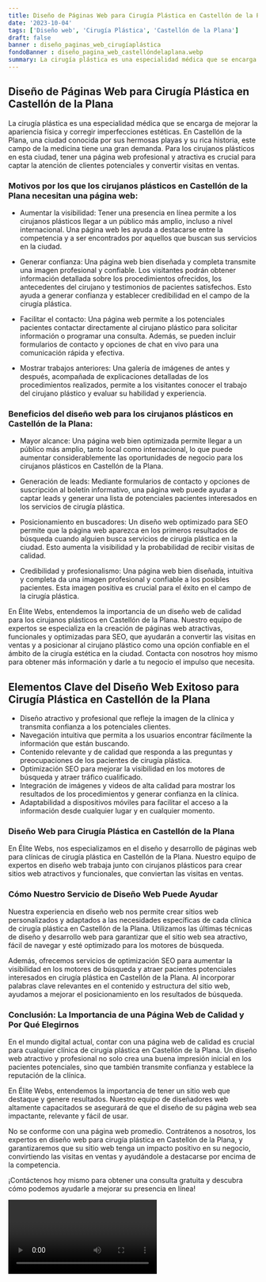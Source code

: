 ```yaml
---
title: Diseño de Páginas Web para Cirugía Plástica en Castellón de la Plana
date: '2023-10-04'
tags: ['Diseño web', 'Cirugía Plástica', 'Castellón de la Plana']
draft: false
banner : diseño_paginas_web_cirugíaplástica
fondoBanner : diseño_pagina_web_castellóndelaplana.webp
summary: La cirugía plástica es una especialidad médica que se encarga de mejorar la apariencia física y corregir imperfecciones estéticas. En Castellón de la Plana, una ciudad conocida por sus hermosas playas y su rica historia, este campo de la medicina tiene una gran demanda. Para los cirujanos plásticos en esta ciudad, tener una página web profesional y atractiva es crucial para captar la atención de clientes potenciales y convertir visitas en ventas.
---
```


## Diseño de Páginas Web para Cirugía Plástica en Castellón de la Plana

La cirugía plástica es una especialidad médica que se encarga de mejorar la apariencia física y corregir imperfecciones estéticas. En Castellón de la Plana, una ciudad conocida por sus hermosas playas y su rica historia, este campo de la medicina tiene una gran demanda. Para los cirujanos plásticos en esta ciudad, tener una página web profesional y atractiva es crucial para captar la atención de clientes potenciales y convertir visitas en ventas.

### Motivos por los que los cirujanos plásticos en Castellón de la Plana necesitan una página web:

- Aumentar la visibilidad: Tener una presencia en línea permite a los cirujanos plásticos llegar a un público más amplio, incluso a nivel internacional. Una página web les ayuda a destacarse entre la competencia y a ser encontrados por aquellos que buscan sus servicios en la ciudad.

- Generar confianza: Una página web bien diseñada y completa transmite una imagen profesional y confiable. Los visitantes podrán obtener información detallada sobre los procedimientos ofrecidos, los antecedentes del cirujano y testimonios de pacientes satisfechos. Esto ayuda a generar confianza y establecer credibilidad en el campo de la cirugía plástica.

- Facilitar el contacto: Una página web permite a los potenciales pacientes contactar directamente al cirujano plástico para solicitar información o programar una consulta. Además, se pueden incluir formularios de contacto y opciones de chat en vivo para una comunicación rápida y efectiva.

- Mostrar trabajos anteriores: Una galería de imágenes de antes y después, acompañada de explicaciones detalladas de los procedimientos realizados, permite a los visitantes conocer el trabajo del cirujano plástico y evaluar su habilidad y experiencia.

### Beneficios del diseño web para los cirujanos plásticos en Castellón de la Plana:

- Mayor alcance: Una página web bien optimizada permite llegar a un público más amplio, tanto local como internacional, lo que puede aumentar considerablemente las oportunidades de negocio para los cirujanos plásticos en Castellón de la Plana.

- Generación de leads: Mediante formularios de contacto y opciones de suscripción al boletín informativo, una página web puede ayudar a captar leads y generar una lista de potenciales pacientes interesados en los servicios de cirugía plástica.

- Posicionamiento en buscadores: Un diseño web optimizado para SEO permite que la página web aparezca en los primeros resultados de búsqueda cuando alguien busca servicios de cirugía plástica en la ciudad. Esto aumenta la visibilidad y la probabilidad de recibir visitas de calidad.

- Credibilidad y profesionalismo: Una página web bien diseñada, intuitiva y completa da una imagen profesional y confiable a los posibles pacientes. Esta imagen positiva es crucial para el éxito en el campo de la cirugía plástica.

En Élite Webs, entendemos la importancia de un diseño web de calidad para los cirujanos plásticos en Castellón de la Plana. Nuestro equipo de expertos se especializa en la creación de páginas web atractivas, funcionales y optimizadas para SEO, que ayudarán a convertir las visitas en ventas y a posicionar al cirujano plástico como una opción confiable en el ámbito de la cirugía estética en la ciudad. Contacta con nosotros hoy mismo para obtener más información y darle a tu negocio el impulso que necesita.

<GifSeo />

<Cta />

## Elementos Clave del Diseño Web Exitoso para Cirugía Plástica en Castellón de la Plana

- Diseño atractivo y profesional que refleje la imagen de la clínica y transmita confianza a los potenciales clientes.
- Navegación intuitiva que permita a los usuarios encontrar fácilmente la información que están buscando.
- Contenido relevante y de calidad que responda a las preguntas y preocupaciones de los pacientes de cirugía plástica.
- Optimización SEO para mejorar la visibilidad en los motores de búsqueda y atraer tráfico cualificado.
- Integración de imágenes y videos de alta calidad para mostrar los resultados de los procedimientos y generar confianza en la clínica.
- Adaptabilidad a dispositivos móviles para facilitar el acceso a la información desde cualquier lugar y en cualquier momento.

### Diseño Web para Cirugía Plástica en Castellón de la Plana

En Élite Webs, nos especializamos en el diseño y desarrollo de páginas web para clínicas de cirugía plástica en Castellón de la Plana. Nuestro equipo de expertos en diseño web trabaja junto con cirujanos plásticos para crear sitios web atractivos y funcionales, que conviertan las visitas en ventas.

### Cómo Nuestro Servicio de Diseño Web Puede Ayudar

Nuestra experiencia en diseño web nos permite crear sitios web personalizados y adaptados a las necesidades específicas de cada clínica de cirugía plástica en Castellón de la Plana. Utilizamos las últimas técnicas de diseño y desarrollo web para garantizar que el sitio web sea atractivo, fácil de navegar y esté optimizado para los motores de búsqueda.

Además, ofrecemos servicios de optimización SEO para aumentar la visibilidad en los motores de búsqueda y atraer pacientes potenciales interesados en cirugía plástica en Castellón de la Plana. Al incorporar palabras clave relevantes en el contenido y estructura del sitio web, ayudamos a mejorar el posicionamiento en los resultados de búsqueda.

### Conclusión: La Importancia de una Página Web de Calidad y Por Qué Elegirnos

En el mundo digital actual, contar con una página web de calidad es crucial para cualquier clínica de cirugía plástica en Castellón de la Plana. Un diseño web atractivo y profesional no solo crea una buena impresión inicial en los pacientes potenciales, sino que también transmite confianza y establece la reputación de la clínica.

En Élite Webs, entendemos la importancia de tener un sitio web que destaque y genere resultados. Nuestro equipo de diseñadores web altamente capacitados se asegurará de que el diseño de su página web sea impactante, relevante y fácil de usar.

No se conforme con una página web promedio. Contrátenos a nosotros, los expertos en diseño web para cirugía plástica en Castellón de la Plana, y garantizaremos que su sitio web tenga un impacto positivo en su negocio, convirtiendo las visitas en ventas y ayudándole a destacarse por encima de la competencia.

¡Contáctenos hoy mismo para obtener una consulta gratuita y descubra cómo podemos ayudarle a mejorar su presencia en línea!

<Video />

<CtaBot job='Cirugía Plástica' city='Castellón de la Plana'/>

<Gmaps query='Castellón de la Plana+españa+maps' />
